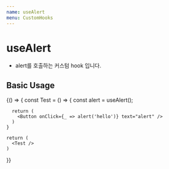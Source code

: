 ```yaml
---
name: useAlert
menu: CustomHooks
---
```



# useAlert

- alert를 호출하는 커스텀 hook 입니다.

## Basic Usage

<Playground>
  {() => {
    const Test = () => {
      const alert = useAlert();

      return (
        <Button onClick={_ => alert('hello')} text="alert" />
      )
    }

    return (
      <Test />
    )
  }}
</Playground>
